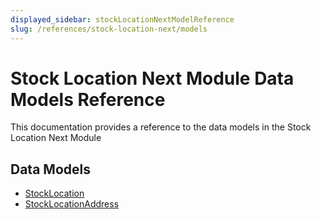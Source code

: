 ```yaml
---
displayed_sidebar: stockLocationNextModelReference
slug: /references/stock-location-next/models
---
```



# Stock Location Next Module Data Models Reference

This documentation provides a reference to the data models in the Stock Location Next Module

## Data Models

- [StockLocation](../../stock_location_next_models/variables/stock_location_next_models.StockLocation/page.mdx)
- [StockLocationAddress](../../stock_location_next_models/variables/stock_location_next_models.StockLocationAddress/page.mdx)
